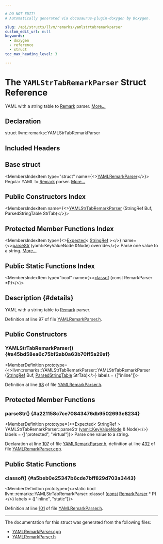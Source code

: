 ```yaml
---

# DO NOT EDIT!
# Automatically generated via docusaurus-plugin-doxygen by Doxygen.

slug: /api/structs/llvm/remarks/yamlstrtabremarkparser
custom_edit_url: null
keywords:
  - doxygen
  - reference
  - struct
toc_max_heading_level: 3

---
```





# The `YAMLStrTabRemarkParser` Struct Reference

<DoxygenPage pluginConfig={pluginConfig}>

YAML with a string table to <a href="/docs/api/structs/llvm/remarks/remark">Remark</a> parser. <a href="#details">More...</a>

## Declaration

<CodeBlock>struct llvm::remarks::YAMLStrTabRemarkParser</CodeBlock>

## Included Headers

<IncludesList>
<IncludesListItem
  filePath="Remarks/YAMLRemarkParser.h"
  permalink="/docs/api/files/lib/lib/remarks/yamlremarkparser-h"
  isLocal="true" />
</IncludesList>

## Base struct

<MembersIndex>

<MembersIndexItem
  type="struct"
  name={<><a href="/docs/api/structs/llvm/remarks/yamlremarkparser">YAMLRemarkParser</a></>}>
Regular YAML to <a href="/docs/api/structs/llvm/remarks/remark">Remark</a> parser. <a href="/docs/api/structs/llvm/remarks/yamlremarkparser/#details">More...</a>
</MembersIndexItem>

</MembersIndex>

## Public Constructors Index

<MembersIndex>

<MembersIndexItem
  name={<><a href="#a45bd58ea6c75bf2ab0a63b70ff5a29af">YAMLStrTabRemarkParser</a> (StringRef Buf, ParsedStringTable StrTab)</>}>
</MembersIndexItem>

</MembersIndex>

## Protected Member Functions Index

<MembersIndex>

<MembersIndexItem
  type={<><a href="/docs/api/classes/llvm/expected">Expected</a>&lt; <a href="/docs/api/classes/llvm/stringref">StringRef</a> &gt;</>}
  name={<><a href="#a221158c7ce70843476db9502693e8234">parseStr</a> (yaml::KeyValueNode &amp;Node) override</>}>
Parse one value to a string. <a href="#a221158c7ce70843476db9502693e8234">More...</a>
</MembersIndexItem>

</MembersIndex>

## Public Static Functions Index

<MembersIndex>

<MembersIndexItem
  type="bool"
  name={<><a href="#a5beb0e25347b6cde7bff829d703a3443">classof</a> (const RemarkParser &#42;P)</>}>
</MembersIndexItem>

</MembersIndex>

## Description {#details}

YAML with a string table to <a href="/docs/api/structs/llvm/remarks/remark">Remark</a> parser.

Definition at line 97 of file <a href="/docs/api/files/lib/lib/remarks/yamlremarkparser-h">YAMLRemarkParser.h</a>.

<SectionDefinition>

## Public Constructors

### YAMLStrTabRemarkParser() {#a45bd58ea6c75bf2ab0a63b70ff5a29af}

<MemberDefinition
  prototype={<>llvm::remarks::YAMLStrTabRemarkParser::YAMLStrTabRemarkParser (<a href="/docs/api/classes/llvm/stringref">StringRef</a> Buf, <a href="/docs/api/structs/llvm/remarks/parsedstringtable">ParsedStringTable</a> StrTab)</>}
  labels = {["inline"]}>

Definition at line <a href="/docs/api/files/lib/lib/remarks/yamlremarkparser-h/#l00098">98</a> of file <a href="/docs/api/files/lib/lib/remarks/yamlremarkparser-h">YAMLRemarkParser.h</a>.
</MemberDefinition>

</SectionDefinition>

<SectionDefinition>

## Protected Member Functions

### parseStr() {#a221158c7ce70843476db9502693e8234}

<MemberDefinition
  prototype={<>Expected&lt; StringRef &gt; YAMLStrTabRemarkParser::parseStr (<a href="/docs/api/classes/llvm/yaml/keyvaluenode">yaml::KeyValueNode</a> &amp; Node)</>}
  labels = {["protected", "virtual"]}>
Parse one value to a string.

Declaration at line <a href="/docs/api/files/lib/lib/remarks/yamlremarkparser-h/#l00107">107</a> of file <a href="/docs/api/files/lib/lib/remarks/yamlremarkparser-h">YAMLRemarkParser.h</a>, definition at line <a href="/docs/api/files/lib/lib/remarks/yamlremarkparser-cpp/#l00432">432</a> of file <a href="/docs/api/files/lib/lib/remarks/yamlremarkparser-cpp">YAMLRemarkParser.cpp</a>.
</MemberDefinition>

</SectionDefinition>

<SectionDefinition>

## Public Static Functions

### classof() {#a5beb0e25347b6cde7bff829d703a3443}

<MemberDefinition
  prototype={<>static bool llvm::remarks::YAMLStrTabRemarkParser::classof (<a href="/docs/api/files/lib/lib/target/lib/target/aarch64/aarch64promoteconstant-cpp/#a90f8350fecae261c25be85d38b451bff">const</a> <a href="/docs/api/structs/llvm/remarks/remarkparser">RemarkParser</a> &#42; P)</>}
  labels = {["inline", "static"]}>

Definition at line <a href="/docs/api/files/lib/lib/remarks/yamlremarkparser-h/#l00101">101</a> of file <a href="/docs/api/files/lib/lib/remarks/yamlremarkparser-h">YAMLRemarkParser.h</a>.
</MemberDefinition>

</SectionDefinition>

<hr/>

The documentation for this struct was generated from the following files:

<ul>
<li><a href="/docs/api/files/lib/lib/remarks/yamlremarkparser-cpp">YAMLRemarkParser.cpp</a></li>
<li><a href="/docs/api/files/lib/lib/remarks/yamlremarkparser-h">YAMLRemarkParser.h</a></li>
</ul>

</DoxygenPage>

